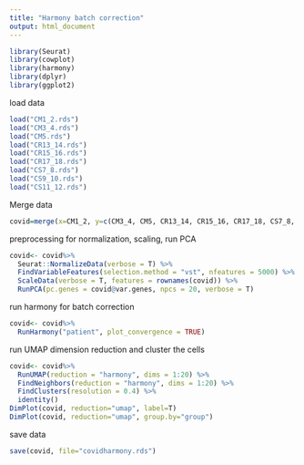 ---
title: "Harmony batch correction"
output: html_document
---

```{r}
library(Seurat)
library(cowplot)
library(harmony)
library(dplyr)
library(ggplot2)
```

load data


```{r}
load("CM1_2.rds")
load("CM3_4.rds")
load("CM5.rds")
load("CR13_14.rds")
load("CR15_16.rds")
load("CR17_18.rds")
load("CS7_8.rds")
load("CS9_10.rds")
load("CS11_12.rds")
```

Merge data

```{r}
covid=merge(x=CM1_2, y=c(CM3_4, CM5, CR13_14, CR15_16, CR17_18, CS7_8, CS9_10, CS11_12))
```

preprocessing for normalization, scaling, run PCA

```{r}
covid<- covid%>%
  Seurat::NormalizeData(verbose = T) %>%
  FindVariableFeatures(selection.method = "vst", nfeatures = 5000) %>% 
  ScaleData(verbose = T, features = rownames(covid)) %>% 
  RunPCA(pc.genes = covid@var.genes, npcs = 20, verbose = T)
```

run harmony for batch correction
```{r}
covid<- covid%>% 
  RunHarmony("patient", plot_convergence = TRUE)
```

run UMAP dimension reduction and cluster the cells

```{r}
covid<- covid%>% 
  RunUMAP(reduction = "harmony", dims = 1:20) %>% 
  FindNeighbors(reduction = "harmony", dims = 1:20) %>% 
  FindClusters(resolution = 0.4) %>% 
  identity()
DimPlot(covid, reduction="umap", label=T)
DimPlot(covid, reduction="umap", group.by="group")

```

save data

```{r}
save(covid, file="covidharmony.rds")
```























